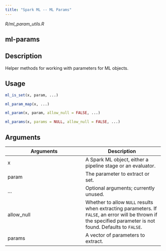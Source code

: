 ```yaml
---
title: "Spark ML -- ML Params"
---
```


*R/ml_param_utils.R*

## ml-params

## Description
Helper methods for working with parameters for ML objects. 


## Usage
```r
ml_is_set(x, param, ...) 

ml_param_map(x, ...) 

ml_param(x, param, allow_null = FALSE, ...) 

ml_params(x, params = NULL, allow_null = FALSE, ...) 
```

## Arguments
|Arguments|Description|
|---|---|
| x | A Spark ML object, either a pipeline stage or an evaluator. |
| param | The parameter to extract or set. |
| ... | Optional arguments; currently unused. |
| allow_null | Whether to allow `NULL` results when extracting parameters. If `FALSE`, an error will be thrown if the specified parameter is not found. Defaults to `FALSE`. |
| params | A vector of parameters to extract. |







